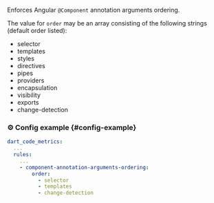 
<RuleDetails version="1.9.0" severity="style" hasConfig />

Enforces Angular `@Component` annotation arguments ordering.

The value for `order` may be an array consisting of the following strings (default order listed):

- selector
- templates
- styles
- directives
- pipes
- providers
- encapsulation
- visibility
- exports
- change-detection

### ⚙️ Config example {#config-example}

```yaml
dart_code_metrics:
  ...
  rules:
    ...
    - component-annotation-arguments-ordering:
        order:
          - selector
          - templates
          - change-detection
```
